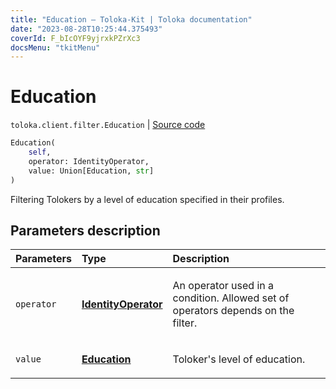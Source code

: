 ```yaml
---
title: "Education — Toloka-Kit | Toloka documentation"
date: "2023-08-28T10:25:44.375493"
coverId: F_bIcOYF9yjrxkPZrXc3
docsMenu: "tkitMenu"
---
```


# Education

`toloka.client.filter.Education` | [Source code](https://github.com/Toloka/toloka-kit/blob/v1.2.1/src/client/filter.py#L293)

```python
Education(
    self,
    operator: IdentityOperator,
    value: Union[Education, str]
)
```

Filtering Tolokers by a level of education specified in their profiles.

## Parameters description

| Parameters | Type | Description |
| :----------| :----| :-----------|
`operator`|**[IdentityOperator](/docs/toloka-kit/reference/toloka.client.primitives.operators.IdentityOperator)**|<p>An operator used in a condition. Allowed set of operators depends on the filter.</p>
`value`|**[Education](/docs/toloka-kit/reference/toloka.client.filter.Education.Education)**|<p>Toloker's level of education.</p>